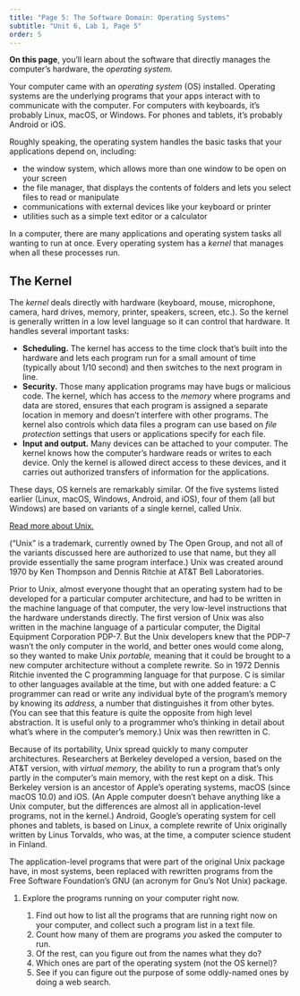 ```yaml
---
title: "Page 5: The Software Domain: Operating Systems"
subtitle: "Unit 6, Lab 1, Page 5"
order: 5
---
```


::: learn
<strong>On this page</strong>, you'll learn about the software that directly manages the computer's hardware, the <em>operating system.</em>
:::

<p>Your computer came with an <em>operating system</em> (OS) installed. Operating systems are the underlying programs that your apps interact with to communicate with the computer. For computers with keyboards, it's probably Linux, macOS, or Windows. For phones and tablets, it's probably Android or iOS.</p>

<p>

Roughly speaking, the operating system handles the basic tasks that your applications depend on, including:

<ul>

<li>the window system, which allows more than one window to be open on your screen</li>

<li>the file manager, that displays the contents of folders and lets you select files to read or manipulate</li>

<li>communications with external devices like your keyboard or printer</li>

<li>utilities such as a simple text editor or a calculator</li>

</ul>

</p>

::: takeNote
In a computer, there are many applications and operating system tasks all wanting to run at once. Every operating system has a <em>kernel</em> that manages when all these processes run.
:::

::: endnote
## The Kernel

<p>

The <em>kernel</em> deals directly with hardware (keyboard, mouse, microphone, camera, hard drives, memory, printer, speakers, screen, etc.). So the kernel is generally written in a low level language so it can control that hardware. It handles several important tasks:

<ul>

<li><strong>Scheduling.</strong> The kernel has access to the time clock that's built into the hardware and lets each program run for a small amount of time (typically about 1/10 second) and then switches to the next program in line.</li>

<li><strong>Security.</strong> Those many application programs may have bugs or malicious code. The kernel, which has access to the <em>memory</em> where programs and data are stored, ensures that each program is assigned a separate location in memory and doesn't interfere with other programs. The kernel also controls which data files a program can use based on <em>file protection</em> settings that users or applications specify for each file.</li>

<li><strong>Input and output.</strong> Many devices can be attached to your computer. The kernel knows how the computer's hardware reads or writes to each device. Only the kernel is allowed direct access to these devices, and it carries out authorized transfers of information for the applications.</li>

</ul>

</p>

<p>These days, OS kernels are remarkably similar. Of the five systems listed earlier (Linux, macOS, Windows, Android, and iOS), four of them (all but Windows) are based on variants of a single kernel, called Unix.</p>

<p><a href="#hint-unix" data-bs-toggle="collapse" title="Read more about Unix">Read more about Unix.</a></p>

::: {#hint-unix .collapse}


<p>("Unix" is a trademark, currently owned by The Open Group, and not all of the variants discussed here are authorized to use that name, but they all provide essentially the same program interface.) Unix was created around 1970 by Ken Thompson and Dennis Ritchie at AT&T Bell Laboratories.</p>

<p>Prior to Unix, almost everyone thought that an operating system had to be developed for a particular computer architecture, and had to be written in the machine language of that computer, the very low-level instructions that the hardware understands directly. The first version of Unix was also written in the machine language of a particular computer, the Digital Equipment Corporation PDP-7. But the Unix developers knew that the PDP-7 wasn't the only computer in the world, and better ones would come along, so they wanted to make Unix <em>portable,</em> meaning that it could be brought to a new computer architecture without a complete rewrite. So in 1972 Dennis Ritchie invented the C programming language for that purpose. C is similar to other languages available at the time, but with one added feature: a C programmer can read or write any individual byte of the program's memory by knowing its <em>address,</em> a number that distinguishes it from other bytes. (You can see that this feature is quite the opposite from high level abstraction. It is useful only to a programmer who's thinking in detail about what's where in the computer's memory.) Unix was then rewritten in C.</p>

<p>Because of its portability, Unix spread quickly to many computer architectures. Researchers at Berkeley developed a version, based on the AT&T version, with <em>virtual memory,</em> the ability to run a program that's only partly in the computer's main memory, with the rest kept on a disk. This Berkeley version is an ancestor of Apple's operating systems, macOS (since macOS 10.0) and iOS. (An Apple computer doesn't behave anything like a Unix computer, but the differences are almost all in application-level programs, not in the kernel.) Android, Google's operating system for cell phones and tablets, is based on Linux, a complete rewrite of Unix originally written by Linus Torvalds, who was, at the time, a computer science student in Finland.</p>

<p>The application-level programs that were part of the original Unix package have, in most systems, been replaced with rewritten programs from the Free Software Foundation's GNU (an acronym for Gnu's Not Unix) package.</p>
:::
:::

::: {.ifTime type="first"}
<ol>

<li>

Explore the programs running on your computer right now.

<ol>

<li>Find out how to list all the programs that are running right now on your computer, and collect such a program list in a text file.</li>

<li>Count how many of them are programs <em>you</em> asked the computer to run.</li>

<li>Of the rest, can you figure out from the names what they do?</li>

<li>Which ones are part of the operating system (not the OS kernel)?</li>

<li>See if you can figure out the purpose of some oddly-named ones by doing a web search.</li>

</ol>

</li>

</ol>
:::
